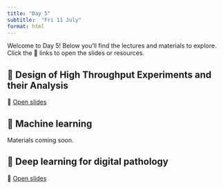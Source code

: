 ```yaml
---
title: "Day 5"
subtitle:  "Fri 11 July"
format: html
---
```


::: {.callout-note}
Welcome to Day 5! Below you'll find the lectures and materials to explore. Click the 🔗 links to open the slides or resources.
:::


## 📘 Design of High Throughput Experiments and their Analysis {#Design}

🔗 [Open slides](https://drive.google.com/file/d/1PWuyGaqf861mgjyh946ojYJZY4mcN1lz/view?usp=drive_link)

## 📘 Machine learning {#ML}

Materials coming soon.

## 📘 Deep learning for digital pathology {#AI_1}

🔗 [Open slides](http://bit.ly/40ffpBE)